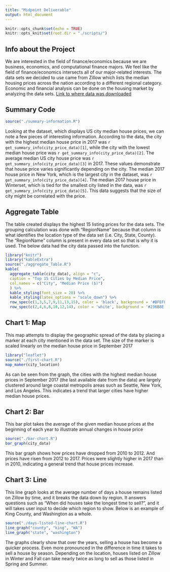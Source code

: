 ```yaml
---
title: "Midpoint Deliverable"
output: html_document
---
```


```r
knitr::opts_chunk$set(echo = TRUE)
knitr::opts_knit$set(root.dir = "./scripts/")
```
## Info about the Project
We are interested in the field of finance/economics because we are business, economics, and computational finance majors. We feel like the field of finance/economics intersects all of our major-related interests. The data sets we decided to use came from Zillow which lists the median housing prices across the nation according to a different regional category. Economic and financial analysis can be done on the housing market by analyzing the data sets. 
[Link to where data was downloaded](https://data.world/zillow-data/median-list-price/)

## Summary Code
```r
source("./summary-information.R")
```
Looking at the dataset, which displays US city median house prices, we can note
a few pieces of interesting information. According to the data, the city with
the highest median house price in 2017 was `r get_summary_info(city_price_data)[1]`,
while the city with the lowest median house price was `r get_summary_info(city_price_data)[2]`. 
The average median US city house price was 
`r get_summary_info(city_price_data)[3]` in 2017. These values demonstrate that
house price varies significantly depending on the city.
The median 2017 house price in New York, which is the largest city in the dataset,
was `r get_summary_info(city_price_data)[4]`. The median 2017 house price in Winterset,
which is tied for the smallest city listed in the data, was `r get_summary_info(city_price_data)[5]`. This data suggests that the size of city
might be correlated with the price. 

## Aggregate Table
The table created displays the highest 15 listing prices for the data sets. The
grouping calculation was done with "RegionName" because that column is what 
identifies the location type of the data set (i.e. City, State, County). The 
"RegionName" column is present in every data set so that is why it is used. 
The below data had the city data passed into the function. 

```r
library("knitr")
library("kableExtra")
source("./aggregate_Table.R")
kable(
  aggregate_table(city_data), align = "c",
  caption = "Top 15 Cities by Median Price",
  col.names = c("City", "Median Price ($)")
  ) %>%
  kable_styling(font_size = 20) %>%
  kable_styling(latex_options = "scale_down") %>%
  row_spec(c(1,3,5,7,9,11,13,15), color = 'black', background = '#BFEFFF') %>%
  row_spec(c(2,4,6,8,10,12,14), color = 'white', background = '#236B8E')

```

## Chart 1: Map

This map attempts to display the geographic spread of the data by placing a
marker at each city mentioned in the data set. The size of the marker is
scaled linearly on the median house price in September 2017
```r
library("leaflet")
source("./first-chart.R")
map_maker(city_location)
```
As can be seen from the graph, the cities with the highest median house prices
in September 2017 (the last available date from the data) are largely clustered
around large coastal metropolis areas such as Seattle, New York, and Los
Angeles. This indicates a trend that larger cities have higher median house
prices.

## Chart 2: Bar
This bar plot takes the average of the given median house prices at the
beginning of each year to illustrate annual changes in house price
```r
source("./bar-chart.R")
bar_graph(city_data)
```

This bar graph shows how prices have dropped from 2010 to 2012. And prices have
risen from 2012 to 2017. Prices were slightly higher in 2017 than in 2010,
indicating a general trend that house prices increase.

## Chart 3: Line
This line graph looks at the average number of days a house remains listed on Zillow by time, and it breaks the data down by region. It answers questions such as "When did houses take the longest time to sell?", and it will takes user input to decide which region to show. Below is an example of King County, and Washington as a whole.
```r
source("./days-listed-line-chart.R")
line_graph("county", "king", "WA")
line_graph("state", "washington")
```
The graphs clearly show that over the years, selling a house has become a quicker process. Even more pronounced in the difference in time it takes to sell a house by season. Depending on the location, houses listed on Zillow in Winter and Fall can take nearly twice as long to sell as those listed in Spring and Summer.